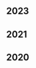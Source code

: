 <div class="tags">

## 2023

<ul>
<PostAndDate
  date="2023-03-10"
  title="14 Habits of Highly Productive Developers"
  url="/bookshelf/14-habits-of-highly-productive-developers"
/>

<PostAndDate
  date="2023-02-01"
  title="Discipline is Destiny"
  url="/bookshelf/discipline-is-destiny"
/>

<PostAndDate
  date="2023-01-31"
  title="What I Talk about When I Talk about Running"
  url="/bookshelf/what-i-talk-about-when-i-talk-about-running"
/>

<PostAndDate
  date="2023-01-02"
  title="The Intelligence Trap"
  url="/bookshelf/the-intelligence-trap"
/>
</ul>

## 2021

<ul>
  <PostAndDate
    date="2021-01-17"
    title="Atomic Habits"
    url="/bookshelf/atomic-habits"
  />
</ul>

## 2020

<ul>
  <PostAndDate
    date="2020-02-02"
    title="The Effective Engineer"
    url="/bookshelf/the-effective-engineer"
  />
</ul>

</div>
